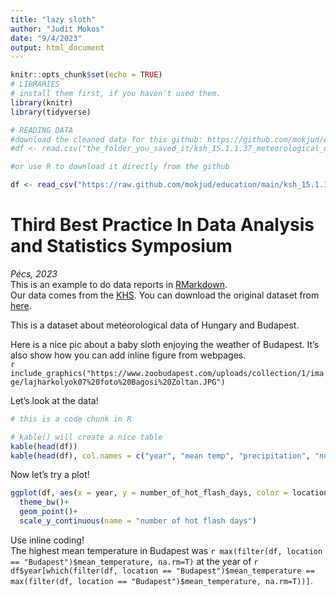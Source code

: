 ```yaml
---
title: "lazy sloth"
author: "Judit Mokos"
date: "9/4/2023"
output: html_document
---
```


```r
knitr::opts_chunk$set(echo = TRUE)
# LIBRARIES  
# install them first, if you haven't used them. 
library(knitr)
library(tidyverse)

# READING DATA 
#download the cleaned data for this github: https://github.com/mokjud/education/blob/main/ksh_15.1.1.37_meteorological_data_of_hungary_and_budapest.csv and
#df <- read.csv("the_folder_you_saved_it/ksh_15.1.1.37_meteorological_data_of_hungary_and_budapest.csv")

#or use R to download it directly from the github

df <- read_csv("https://raw.github.com/mokjud/education/main/ksh_15.1.1.37_meteorological_data_of_hungary_and_budapest.csv")


```
# Third Best Practice In Data Analysis and Statistics Symposium  
_Pécs, 2023_  
This is an example to do data reports in [RMarkdown](https://rmarkdown.rstudio.com/index.html).  
Our data comes from the [KHS](https://www.ksh.hu/). You can download the original dataset from [here](https://www.ksh.hu/stadat_files/kor/en/kor0037.html).  


This is a dataset about meteorological data of Hungary and Budapest.  

Here is a nice pic about a baby sloth enjoying the weather of Budapest. It's also show how you can add inline figure from webpages.  
`r include_graphics("https://www.zoobudapest.com/uploads/collection/1/image/lajharkolyok07%20foto%20Bagosi%20Zoltan.JPG")`


Let's look at the data!  

```r
# this is a code chunk in R

# kable() will create a nice table  
kable(head(df))
kable(head(df), col.names = c("year", "mean temp", "precipitation", "number of rainy days", "sunshine duration", "number of frosty days", "number of heat days", "number of hot flash days", "location"))
```

Now let's try a plot!  

```r
ggplot(df, aes(x = year, y = number_of_hot_flash_days, color = location))+ 
  theme_bw()+
  geom_point()+
  scale_y_continuous(name = "number of hot flash days")
```

Use inline coding!  
The highest mean temperature in Budapest was `r max(filter(df, location == "Budapest")$mean_temperature, na.rm=T)` at the year of `r df$year[which(filter(df, location == "Budapest")$mean_temperature == max(filter(df, location == "Budapest")$mean_temperature, na.rm=T))]`.  

